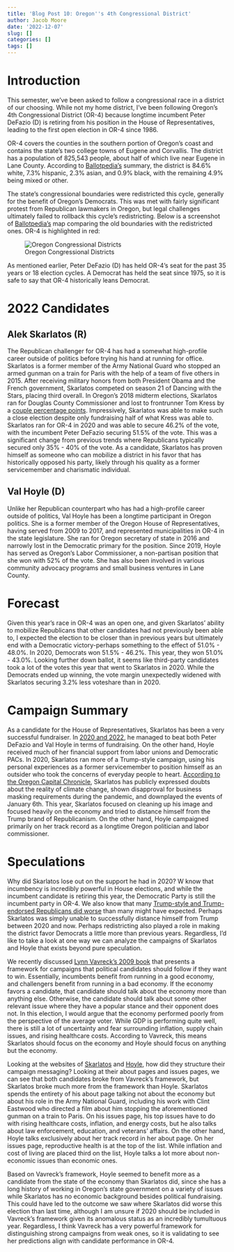 ```yaml
---
title: 'Blog Post 10: Oregon''s 4th Congressional District'
author: Jacob Moore
date: '2022-12-07'
slug: []
categories: []
tags: []
---
```

# Introduction

This semester, we've been asked to follow a congressional race in a district of our choosing. While not my home district, I've been following Oregon's 4th Congressional District (OR-4) because longtime incumbent Peter DeFazio (D) is retiring from his position in the House of Representatives, leading to the first open election in OR-4 since 1986.

OR-4 covers the counties in the southern portion of Oregon's coast and contains the state's two college towns of Eugene and Corvallis. The district has a population of 825,543 people, about half of which live near Eugene in Lane County. According to [Ballotpedia's](https://en.wikipedia.org/wiki/Oregon%27s_4th_congressional_district) summary, the district is 84.6% white, 7.3% hispanic, 2.3% asian, and 0.9% black, with the remaining 4.9% being mixed or other. 

The state's congressional boundaries were redistricted this cycle, generally for the benefit of Oregon's Democrats. This was met with fairly significant protest from Republican lawmakers in Oregon, but legal challenges ultimately failed to rollback this cycle's redistricting. Below is a screenshot of [Ballotpedia's](https://ballotpedia.org/Redistricting_in_Oregon_after_the_2020_census#Enacted_congressional_district_maps) map comparing the old boundaries with the redistricted ones. OR-4 is highlighted in red:

![Oregon Congressional Districts](../data/redistricted.png)

As mentioned earlier, Peter DeFazio (D) has held OR-4's seat for the past 35 years or 18 election cycles. A Democrat has held the seat since 1975, so it is safe to say that OR-4 historically leans Democrat.

# 2022 Candidates

## Alek Skarlatos (R)

The Republican challenger for OR-4 has had a somewhat high-profile career outside of politics before trying his hand at running for office. Skarlatos is a former member of the Army National Guard who stopped an armed gunman on a train for Paris with the help of a team of five others in 2015. After receiving military honors from both President Obama and the French government, Skarlatos competed on season 21 of Dancing with the Stars, placing third overall. In Oregon's 2018 midterm elections, Skarlatos ran for Douglas County Commissioner and lost to frontrunner Tom Kress by a [couple percentage points](https://www.nrtoday.com/news/elections/tom-kress-defeats-skarlatos-in-race-for-douglas-county-commissioner/article_10d69ce3-cd90-5dfa-9660-504d414cc541.html). Impressively, Skarlatos was able to make such a close election despite only fundraising half of what Kress was able to. Skarlatos ran for OR-4 in 2020 and was able to secure 46.2% of the vote, with the incumbent Peter DeFazio securing 51.5% of the vote. This was a significant change from previous trends where Republicans typically secured only 35% - 40% of the vote. As a candidate, Skarlatos has proven himself as someone who can mobilize a district in his favor that has historically opposed his party, likely through his quality as a former servicemember and charismatic individual.

## Val Hoyle (D)

Unlike her Republican counterpart who has had a high-profile career outside of politics, Val Hoyle has been a longtime participant in Oregon politics. She is a former member of the Oregon House of Representatives, having served from 2009 to 2017, and represented municipalities in OR-4 in the state legislature. She ran for Oregon secretary of state in 2016 and narrowly lost in the Democratic primary for the position. Since 2019, Hoyle has served as Oregon's Labor Commissioner, a non-partisan position that she won with 52% of the vote. She has also been involved in various community advocacy programs and small business ventures in Lane County. 

# Forecast

Given this year's race in OR-4 was an open one, and given Skarlatos' ability to mobilize Republicans that other candidates had not previously been able to, I expected the election to be closer than in previous years but ultimately end with a Democratic victory-perhaps something to the effect of 51.0% - 48.0%. In 2020, Democrats won 51.5% - 46.2%. This year, they won 51.0% - 43.0%. Looking further down ballot, it seems like third-party candidates took a lot of the votes this year that went to Skarlatos in 2020. While the Democrats ended up winning, the vote margin unexpectedly widened with Skarlatos securing 3.2% less voteshare than in 2020. 

# Campaign Summary

As a candidate for the House of Representatives, Skarlatos has been a very successful fundraiser. In [2020 and 2022](https://www.opb.org/article/2022/10/18/oregon-us-house-district-4-skarlatos-hoyle-fundraising/), he managed to beat both Peter DeFazio and Val Hoyle in terms of fundraising. On the other hand, Hoyle received much of her financial support from labor unions and Democratic PACs. In 2020, Skarlatos ran more of a Trump-style campaign, using his personal experiences as a former servicemember to position himself as an outsider who took the concerns of everyday people to heart. [According to the Oregon Capital Chronicle](https://oregoncapitalchronicle.com/2022/10/26/former-guardsman-faces-current-labor-commissioner-in-4th-congressional-district/), Skarlatos has publicly expressed doubts about the reality of climate change, shown disapproval for business masking requirements during the pandemic, and downplayed the events of January 6th. This year, Skarlatos focused on cleaning up his image and focused heavily on the economy and tried to distance himself from the Trump brand of Republicanism. On the other hand, Hoyle campaigned primarily on her track record as a longtime Oregon politician and labor commissioner. 

# Speculations

Why did Skarlatos lose out on the support he had in 2020? W know that incumbency is incredibly powerful in House elections, and while the incumbent candidate is retiring this year, the Democratic Party is still the incumbent party in OR-4. We also know that many [Trump-style and Trump-endorsed Republicans did worse](https://www.nbcnews.com/meet-the-press/meetthepressblog/trump-backed-candidates-see-mixed-success-midterms-rcna57300) than many might have expected. Perhaps Skarlatos was simply unable to successfully distance himself from Trump between 2020 and now. Perhaps redistricting also played a role in making the district favor Democrats a little more than previous years. Regardless, I'd like to take a look at one way we can analyze the campaigns of Skarlatos and Hoyle that exists beyond pure speculation. 

We recently discussed [Lynn Vavreck's 2009 book](https://hollis.harvard.edu/primo-explore/fulldisplay?docid=TN_cdi_askewsholts_vlebooks_9781400830480&context=PC&vid=HVD2&search_scope=everything&tab=everything&lang=en_US) that presents a framework for campaigns that political candidates should follow if they want to win. Essentially, incumbents benefit from running in a good economy, and challengers benefit from running in a bad economy. If the economy favors a candidate, that candidate should talk about the economy more than anything else. Otherwise, the candidate should talk about some other relevant issue where they have a popular stance and their opponent does not. In this election, I would argue that the economy performed poorly from the perspective of the average voter. While GDP is performing quite well, there is still a lot of uncertainty and fear surrounding inflation, supply chain issues, and rising healthcare costs. According to Vavreck, this means Skarlatos should focus on the economy and Hoyle should focus on anything but the economy.

Looking at the websites of [Skarlatos](https://www.alekfororegon.com/) and [Hoyle](https://valhoyle.com/), how did they structure their campaign messaging? Looking at their about pages and issues pages, we can see that both candidates broke from Vavreck's framework, but Skarlatos broke much more from the framework than Hoyle. Skarlatos spends the entirety of his about page talking not about the economy but about his role in the Army National Guard, including his work with Clint Eastwood who directed a film about him stopping the aforementioned gunman on a train to Paris. On his issues page, his top issues have to do with rising healthcare costs, inflation, and energy costs, but he also talks about law enforcement, education, and veterans' affairs. On the other hand, Hoyle talks exclusively about her track record in her about page. On her issues page, reproductive health is at the top of the list. While inflation and cost of living are placed third on the list, Hoyle talks a lot more about non-economic issues than economic ones. 

Based on Vavreck's framework, Hoyle seemed to benefit more as a candidate from the state of the economy than Skarlatos did, since she has a long history of working in Oregon's state government on a variety of issues while Skarlatos has no economic background besides political fundraising. This could have led to the outcome we saw where Skarlatos did worse this election than last time, although I am unsure if 2020 should be included in Vavreck's framework given its anomalous status as an incredibly tumultuous year. Regardless, I think Vavreck has a very powerful framework for distinguishing strong campaigns from weak ones, so it is validating to see her predictions align with candidate performance in OR-4.
